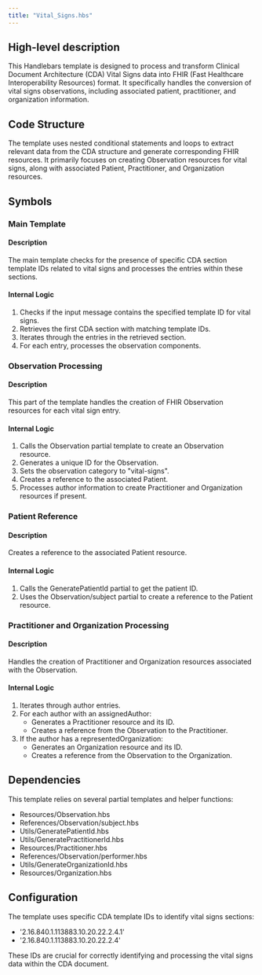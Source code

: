 ```yaml
---
title: "Vital_Signs.hbs"
---
```


## High-level description
This Handlebars template is designed to process and transform Clinical Document Architecture (CDA) Vital Signs data into FHIR (Fast Healthcare Interoperability Resources) format. It specifically handles the conversion of vital signs observations, including associated patient, practitioner, and organization information.

## Code Structure
The template uses nested conditional statements and loops to extract relevant data from the CDA structure and generate corresponding FHIR resources. It primarily focuses on creating Observation resources for vital signs, along with associated Patient, Practitioner, and Organization resources.

## Symbols

### Main Template
#### Description
The main template checks for the presence of specific CDA section template IDs related to vital signs and processes the entries within these sections.

#### Internal Logic
1. Checks if the input message contains the specified template ID for vital signs.
2. Retrieves the first CDA section with matching template IDs.
3. Iterates through the entries in the retrieved section.
4. For each entry, processes the observation components.

### Observation Processing
#### Description
This part of the template handles the creation of FHIR Observation resources for each vital sign entry.

#### Internal Logic
1. Calls the Observation partial template to create an Observation resource.
2. Generates a unique ID for the Observation.
3. Sets the observation category to "vital-signs".
4. Creates a reference to the associated Patient.
5. Processes author information to create Practitioner and Organization resources if present.

### Patient Reference
#### Description
Creates a reference to the associated Patient resource.

#### Internal Logic
1. Calls the GeneratePatientId partial to get the patient ID.
2. Uses the Observation/subject partial to create a reference to the Patient resource.

### Practitioner and Organization Processing
#### Description
Handles the creation of Practitioner and Organization resources associated with the Observation.

#### Internal Logic
1. Iterates through author entries.
2. For each author with an assignedAuthor:
   - Generates a Practitioner resource and its ID.
   - Creates a reference from the Observation to the Practitioner.
3. If the author has a representedOrganization:
   - Generates an Organization resource and its ID.
   - Creates a reference from the Observation to the Organization.

## Dependencies
This template relies on several partial templates and helper functions:
- Resources/Observation.hbs
- References/Observation/subject.hbs
- Utils/GeneratePatientId.hbs
- Utils/GeneratePractitionerId.hbs
- Resources/Practitioner.hbs
- References/Observation/performer.hbs
- Utils/GenerateOrganizationId.hbs
- Resources/Organization.hbs

## Configuration
The template uses specific CDA template IDs to identify vital signs sections:
- '2.16.840.1.113883.10.20.22.2.4.1'
- '2.16.840.1.113883.10.20.22.2.4'

These IDs are crucial for correctly identifying and processing the vital signs data within the CDA document.